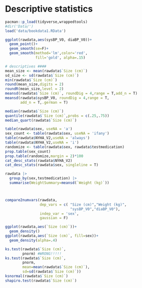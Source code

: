 # Descriptive statistics

```r
pacman::p_load(tidyverse,wrappedtools)
#dir('Data/')
load('data/bookdata1.RData')

ggplot(rawdata,aes(sysBP_V0, diaBP_V0))+
  geom_point()+
  geom_smooth(se=F)+
  geom_smooth(method='lm',color='red', 
              fill='gold', alpha=.15) 

# descriptives ####
mean_size <- mean(rawdata$`Size (cm)`)
sd_size <- sd(rawdata$`Size (cm)`)
min(rawdata$`Size (cm)`)
round(mean_size,digits = 2)
roundR(mean_size,level = 2)
meansd(rawdata$`Size (cm)`, roundDig = 4,range = T,add_n = T)
meansd(rawdata$sysBP_V0, roundDig = 4,range = T,
       add_n = T,.german = T)

median(rawdata$`Size (cm)`)
quantile(rawdata$`Size (cm)`,probs = c(.25,.75))
median_quart(rawdata$`Size (cm)`)

table(rawdata$sex, useNA = 'a')
sex_count <- table(rawdata$sex, useNA = 'ifany')
table(rawdata$NYHA_V2,useNA = 'always')
table(rawdata$NYHA_V2,useNA = 'i')
randomize <- table(rawdata$sex, rawdata$testmedication)
prop.table(sex_count)
prop.table(randomize,margin = 2)*100
cat_desc_stats(rawdata$NYHA_V2)
cat_desc_stats(rawdata$sex, singleline = T)

rawdata |> 
  group_by(sex,testmedication) |> 
  summarise(WeightSummary=meansd(`Weight (kg)`))



compare2numvars(rawdata,
                dep_vars = c( "Size (cm)","Weight (kg)",
                              "sysBP_V0","diaBP_V0"),
                indep_var = 'sex',
                gaussian = F)

ggplot(rawdata,aes(`Size (cm)`))+
  geom_density()
ggplot(rawdata,aes(`Size (cm)`, fill=sex))+
  geom_density(alpha=.4)

ks.test(rawdata$`Size (cm)`,
        pnorm) #WRONG!!!!!
ks.test(rawdata$`Size (cm)`,
        pnorm,
        mean=mean(rawdata$`Size (cm)`),
        sd=sd(rawdata$`Size (cm)`))
ksnormal(rawdata$`Size (cm)`)
shapiro.test(rawdata$`Size (cm)`)

```

